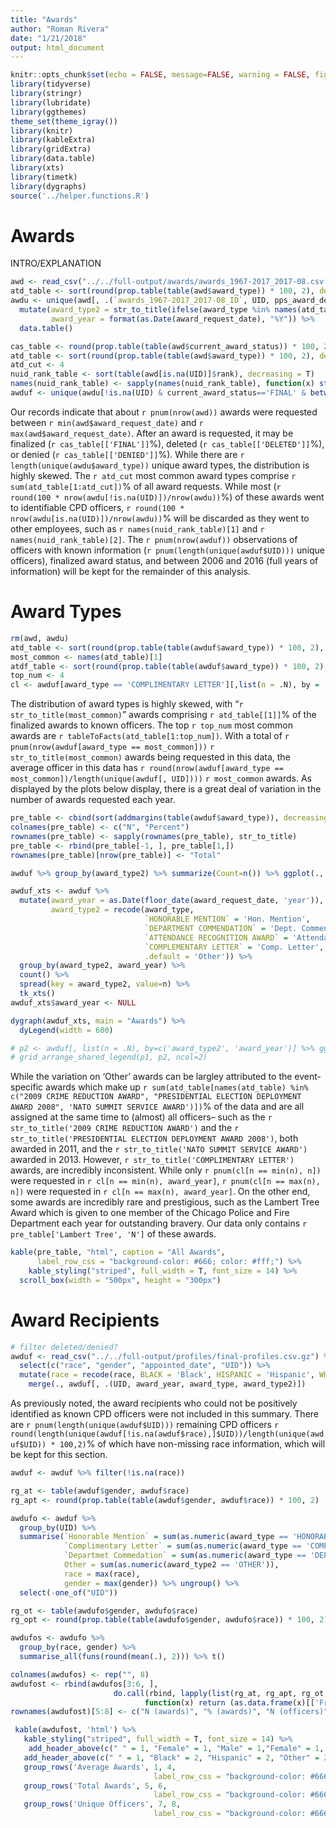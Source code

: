 ```yaml
---
title: "Awards"
author: "Roman Rivera"
date: "1/21/2018"
output: html_document
---
```


```r
knitr::opts_chunk$set(echo = FALSE, message=FALSE, warning = FALSE, fig.align = 'center', fig.width = 9, fig.height = 6)
library(tidyverse)
library(stringr)
library(lubridate)
library(ggthemes)
theme_set(theme_igray())
library(knitr)
library(kableExtra)
library(gridExtra)
library(data.table)
library(xts)
library(timetk)
library(dygraphs)
source('../helper.functions.R')
```

# Awards
INTRO/EXPLANATION
```r
awd <- read_csv("../../full-output/awards/awards_1967-2017_2017-08.csv.gz") %>% data.table()
atd_table <- sort(round(prop.table(table(awd$award_type)) * 100, 2), decreasing=T)
awdu <- unique(awd[, .(`awards_1967-2017_2017-08_ID`, UID, pps_award_detail_id, current_award_status, award_request_date, award_type)]) %>% 
  mutate(award_type2 = str_to_title(ifelse(award_type %in% names(atd_table)[1:4], str_wrap(award_type, width = 10), "Other")),
         award_year = format(as.Date(award_request_date), "%Y")) %>%
  data.table()

cas_table <- round(prop.table(table(awd$current_award_status)) * 100, 2)
atd_table <- sort(round(prop.table(table(awd$award_type)) * 100, 2), decreasing=T)
atd_cut <- 4
nuid_rank_table <- sort(table(awd[is.na(UID)]$rank), decreasing = T)
names(nuid_rank_table) <- sapply(names(nuid_rank_table), function(x) str_to_title(paste0(strsplit(x, "-")[[1]][2], "s")))
awduf <- unique(awdu[!is.na(UID) & current_award_status=='FINAL' & between(award_year, "2006", "2016")])
```
Our records indicate that about `r pnum(nrow(awd))` awards were requested between `r min(awd$award_request_date)` and `r max(awd$award_request_date)`. After an award is requested, it may be finalized (`r cas_table[['FINAL']]`%), deleted (`r cas_table[['DELETED']]`%), or denied (`r cas_table[['DENIED']]`%). While there are `r length(unique(awdu$award_type))` unique award types, the distribution is highly skewed. The `r atd_cut` most common award types comprise `r sum(atd_table[1:atd_cut])`% of all award requests. While most (`r round(100 * nrow(awdu[!is.na(UID)])/nrow(awdu))`%) of these awards went to identifiable CPD officers, `r round(100 * nrow(awdu[is.na(UID)])/nrow(awdu))`% will be discarded as they went to other employees, such as `r names(nuid_rank_table)[1]` and `r names(nuid_rank_table)[2]`. The `r pnum(nrow(awduf))` observations of officers with known information (`r pnum(length(unique(awduf$UID)))` unique officers), finalized award status, and between 2006 and 2016 (full years of information) will be kept for the remainder of this analysis.

# Award Types
```r
rm(awd, awdu)
atd_table <- sort(round(prop.table(table(awduf$award_type)) * 100, 2), decreasing=T)
most_common <- names(atd_table)[1]
atdf_table <- sort(round(prop.table(table(awduf$award_type)) * 100, 2), decreasing=T)
top_num <- 4
cl <- awduf[award_type == 'COMPLIMENTARY LETTER'][,list(n = .N), by = 'award_year']
```
The distribution of award types is highly skewed, with "`r str_to_title(most_common)`" awards comprising `r atd_table[[1]]`% of the finalized awards to known officers. The top `r top_num` most common awards are `r tableToFacts(atd_table[1:top_num])`. With a total of `r pnum(nrow(awduf[award_type == most_common]))` `r str_to_title(most_common)` awards being requested in this data, the average officer in this data has `r round(nrow(awduf[award_type == most_common])/length(unique(awduf[, UID])))` `r most_common` awards. As displayed by the plots below display, there is a great deal of variation in the number of awards requested each year. 


```r
pre_table <- cbind(sort(addmargins(table(awduf$award_type)), decreasing=T), sort(round(100 * addmargins(prop.table(table(awduf$award_type))),2), decreasing=T))
colnames(pre_table) <- c("N", "Percent")
rownames(pre_table) <- sapply(rownames(pre_table), str_to_title)
pre_table <- rbind(pre_table[-1, ], pre_table[1,])
rownames(pre_table)[nrow(pre_table)] <- "Total"

awduf %>% group_by(award_type2) %>% summarize(Count=n()) %>% ggplot(., aes(x=reorder(award_type2, -Count), y=Count, fill=award_type2)) + geom_bar(stat='identity') + scale_y_continuous(labels = scales::comma) + rotate
```
```r
awduf_xts <- awduf %>% 
  mutate(award_year = as.Date(floor_date(award_request_date, 'year')),
         award_type2 = recode(award_type,
                              `HONORABLE MENTION` = 'Hon. Mention',
                              `DEPARTMENT COMMENDATION` = 'Dept. Commend',
                              `ATTENDANCE RECOGNITION AWARD` = 'Attendance Award',
                              `COMPLEMENTARY LETTER` = 'Comp. Letter',
                              .default = 'Other')) %>%
  group_by(award_type2, award_year) %>%
  count() %>%
  spread(key = award_type2, value=n) %>%
  tk_xts()
awduf_xts$award_year <- NULL

dygraph(awduf_xts, main = "Awards") %>%
  dyLegend(width = 600)

# p2 <- awduf[, list(n = .N), by=c('award_type2', 'award_year')] %>% ggplot(., aes(x=award_year, y = n, group=award_type2, color=award_type2)) + geom_point() + geom_line() + theme(legend.position="bottom") + rotate
# grid_arrange_shared_legend(p1, p2, ncol=2)
```

While the variation on 'Other' awards can be largley attributed to the event-specific awards which make up `r sum(atd_table[names(atd_table) %in% c("2009 CRIME REDUCTION AWARD", "PRESIDENTIAL ELECTION DEPLOYMENT AWARD 2008", 'NATO SUMMIT SERVICE AWARD')])`% of the data and are all assigned at the same time to (almost) all officers-- such as the `r str_to_title('2009 CRIME REDUCTION AWARD')` and the `r str_to_title('PRESIDENTIAL ELECTION DEPLOYMENT AWARD 2008')`, both awarded in 2011, and the `r str_to_title('NATO SUMMIT SERVICE AWARD')` awarded in 2013. However, `r str_to_title('COMPLIMENTARY LETTER')` awards, are incredibly inconsistent. While only `r pnum(cl[n == min(n), n])` were requested in `r cl[n == min(n), award_year]`, `r pnum(cl[n == max(n), n])` were requested in `r cl[n == max(n), award_year]`. On the other end, some awards are incredibly rare and prestigious, such as the Lambert Tree Award which is given to one member of the Chicago Police and Fire Department each year for outstanding bravery. Our data only contains `r pre_table['Lambert Tree', 'N']` of these awards.

```r
kable(pre_table, "html", caption = "All Awards",
      label_row_css = "background-color: #666; color: #fff;") %>%
    kable_styling("striped", full_width = T, font_size = 14) %>%
  scroll_box(width = "500px", height = "300px")
```


# Award Recipients
```r
# filter deleted/denied?
awduf <- read_csv("../../full-output/profiles/final-profiles.csv.gz") %>% 
  select(c("race", "gender", "appointed_date", "UID")) %>% 
  mutate(race = recode(race, BLACK = 'Black', HISPANIC = 'Hispanic', WHITE = 'White', .default = 'Other')) %>%
    merge(., awduf[, .(UID, award_year, award_type, award_type2)])
```

As previously noted, the award recipients who could not be positively identified as known CPD officers were not included in this summary. There are `r pnum(length(unique(awduf$UID)))` remaining CPD officers `r round(length(unique(awduf[!is.na(awduf$race),]$UID))/length(unique(awduf$UID)) * 100,2)`% of which have non-missing race information, which will be kept for this section.

```r
awduf <- awduf %>% filter(!is.na(race)) 

rg_at <- table(awduf$gender, awduf$race)
rg_apt <- round(prop.table(table(awduf$gender, awduf$race)) * 100, 2)

awdufo <- awduf %>% 
  group_by(UID) %>%
  summarise(`Honorable Mention` = sum(as.numeric(award_type == 'HONORABLE MENTION')),
            `Complimentary Letter` = sum(as.numeric(award_type == 'COMPLIMENTARY LETTER')),
            `Departmet Commedation` = sum(as.numeric(award_type == 'DEPARTMENT COMMENDATION')),
            Other = sum(as.numeric(award_type2 == 'OTHER')),
            race = max(race),
            gender = max(gender)) %>% ungroup() %>%
  select(-one_of("UID")) 

rg_ot <- table(awdufo$gender, awdufo$race)
rg_opt <- round(prop.table(table(awdufo$gender, awdufo$race)) * 100, 2)

awdufos <- awdufo %>%
  group_by(race, gender) %>%
  summarise_all(funs(round(mean(.), 2))) %>% t()

colnames(awdufos) <- rep("", 8)
awdufost <- rbind(awdufos[3:6, ],
                       do.call(rbind, lapply(list(rg_at, rg_apt, rg_ot, rg_opt),
                              function(x) return (as.data.frame(x)[['Freq']]))))
rownames(awdufost)[5:8] <- c("N (awards)", "% (awards)", "N (officers)", "% (officers)")
```
```r
 kable(awdufost, 'html') %>%
   kable_styling("striped", full_width = T, font_size = 14) %>%
    add_header_above(c(" " = 1, "Female" = 1, "Male" = 1,"Female" = 1, "Male" = 1, "Female" = 1, "Male" = 1, "Female" = 1, "Male" = 1)) %>%
   add_header_above(c(" " = 1, "Black" = 2, "Hispanic" = 2, "Other" = 2, 'White' = 2)) %>%
   group_rows('Average Awards', 1, 4,
                                label_row_css = "background-color: #666; color: #fff;") %>%
   group_rows('Total Awards', 5, 6,
                                label_row_css = "background-color: #666; color: #fff;") %>%
   group_rows('Unique Officers', 7, 8,
                                label_row_css = "background-color: #666; color: #fff;")
```